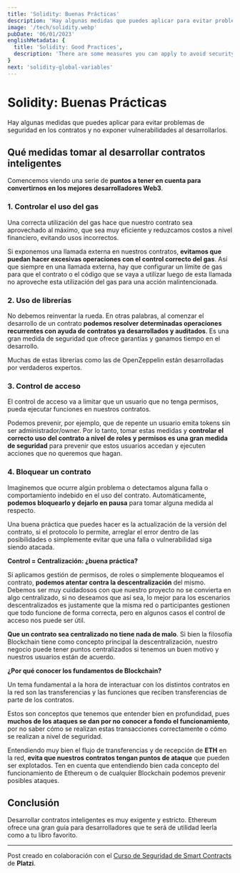```yaml
---
title: 'Solidity: Buenas Prácticas'
description: 'Hay algunas medidas que puedes aplicar para evitar problemas de seguridad en los contratos y no exponer vulnerabilidades al desarrollarlos.'
image: '/tech/solidity.webp'
pubDate: '06/01/2023'
englishMetadata: {
  title: 'Solidity: Good Practices',
  description: 'There are some measures you can apply to avoid security problems in contracts and not expose vulnerabilities when developing them.'
}
next: 'solidity-global-variables'
---
```


# Solidity: Buenas Prácticas

Hay algunas medidas que puedes aplicar para evitar problemas de seguridad en los contratos y no exponer vulnerabilidades al desarrollarlos.

## Qué medidas tomar al desarrollar contratos inteligentes
Comencemos viendo una serie de **puntos a tener en cuenta para convertirnos en los mejores desarrolladores Web3**.

### 1. Controlar el uso del gas

Una correcta utilización del gas hace que nuestro contrato sea aprovechado al máximo, que sea muy eficiente y reduzcamos costos a nivel financiero, evitando usos incorrectos.

Si exponemos una llamada externa en nuestros contratos, **evitamos que puedan hacer excesivas operaciones con el control correcto del gas**. Así que siempre en una llamada externa, hay que configurar un límite de gas para que el contrato o el código que se vaya a utilizar luego de esta llamada no aproveche esta utilización del gas para una acción malintencionada.

### 2. Uso de librerías

No debemos reinventar la rueda. En otras palabras, al comenzar el desarrollo de un contrato **podemos resolver determinadas operaciones recurrentes con ayuda de contratos ya desarrollados y auditados**. Es una gran medida de seguridad que ofrece garantías y ganamos tiempo en el desarrollo.

Muchas de estas librerías como las de OpenZeppelin están desarrolladas por verdaderos expertos.

### 3. Control de acceso

El control de acceso va a limitar que un usuario que no tenga permisos, pueda ejecutar funciones en nuestros contratos.

Podemos prevenir, por ejemplo, que de repente un usuario emita tokens sin ser administrador/owner. Por lo tanto, tomar estas medidas y **controlar el correcto uso del contrato a nivel de roles y permisos es una gran medida de seguridad** para prevenir que estos usuarios accedan y ejecuten acciones que no queremos que hagan.

### 4. Bloquear un contrato

Imaginemos que ocurre algún problema o detectamos alguna falla o comportamiento indebido en el uso del contrato. Automáticamente, **podemos bloquearlo y dejarlo en pausa** para tomar alguna medida al respecto.

Una buena práctica que puedes hacer es la actualización de la versión del contrato, si el protocolo lo permite, arreglar el error dentro de las posibilidades o simplemente evitar que una falla o vulnerabilidad siga siendo atacada.

**Control = Centralización: ¿buena práctica?**

Si aplicamos gestión de permisos, de roles o simplemente bloqueamos el contrato, **podemos atentar contra la descentralización** del mismo. Debemos ser muy cuidadosos con que nuestro proyecto no se convierta en algo centralizado, si no deseamos que así sea, lo mejor para los escenarios descentralizados es justamente que la misma red o participantes gestionen que todo funcione de forma correcta, pero en algunos casos el control de acceso nos puede ser útil.

**Que un contrato sea centralizado no tiene nada de malo**. Si bien la filosofía Blockchain tiene como concepto principal la descentralización, nuestro negocio puede tener puntos centralizados si tenemos un buen motivo y nuestros usuarios están de acuerdo.

**¿Por qué conocer los fundamentos de Blockchain?**

Un tema fundamental a la hora de interactuar con los distintos contratos en la red son las transferencias y las funciones que reciben transferencias de parte de los contratos.

Estos son conceptos que tenemos que entender bien en profundidad, pues **muchos de los ataques se dan por no conocer a fondo el funcionamiento**, por no saber cómo se realizan estas transacciones correctamente o cómo se realizan a nivel de seguridad.

Entendiendo muy bien el flujo de transferencias y de recepción de **ETH** en la red, **evita que nuestros contratos tengan puntos de ataque** que pueden ser explotados. Ten en cuenta que entendiendo bien cada concepto del funcionamiento de Ethereum o de cualquier Blockchain podemos prevenir posibles ataques.

## Conclusión

Desarrollar contratos inteligentes es muy exigente y estricto. Ethereum ofrece una gran guía para desarrolladores que te será de utilidad leerla como a tu libro favorito.

---
Post creado en colaboración con el [Curso de Seguridad de Smart Contracts](https://external.ink?to=https://platzi.com/cursos/seguridad-smart-contracts/) de **Platzi**.
